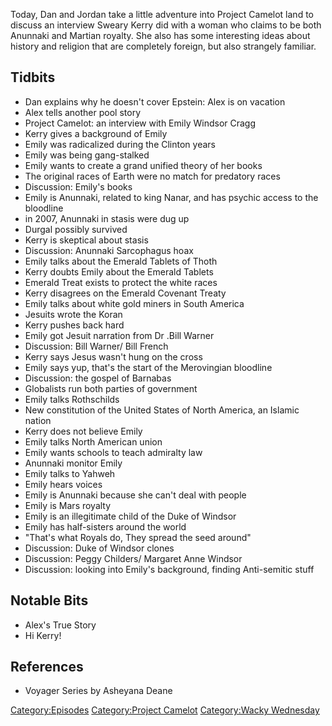 {{DEFAULTSORT:
    #_EPISODE_0332:Anunnaki Stasis and Emerald Treaties
}}{{Episode
    | title           = Anunnaki Stasis and Emerald Treaties
    | caption         = [https://knowledgefight.libsyn.com/knowledge-fight-anunnaki-stasis-and-emerald-treaties Listen to this episode on Libsyn]
    | episodeNumber   = 332
    | length          = 01:35:57
    | airDate         = August 14, 2019
    | episodeType     = [[:Category:Project Camelot|Project Camelot]], [[:Category:Wacky Wednesday|Wacky Wednesday]]
    | appearance      = [[Kerry Cassidy]], [[Emily Windsor Cragg]], [[Asheyana Dean]], [[Bill Warner]], [[Bill French]], [[Peggy Childers]], [[Margaret Anne Windsor]]
    | oocDrop         = Where are you getting this information and why do you think it means anything?
    | previousEpisode = [[331: March 13-14, 2013]]
    | nextEpisode     = [[333: August 16, 2019]]
}}

{{Stub}}

Today, Dan and Jordan take a little adventure into Project Camelot land to discuss an interview Sweary Kerry did with a woman who claims to be both Anunnaki and Martian royalty. She also has some interesting ideas about history and religion that are completely foreign, but also strangely familiar.

==Tidbits==

*Dan explains why he doesn't cover Epstein: Alex is on vacation
*Alex tells another pool story
*Project Camelot: an interview with Emily Windsor Cragg
*Kerry gives a background of Emily
*Emily was radicalized during the Clinton years
*Emily was being gang-stalked
*Emily wants to create a grand unified theory of her books
*The original races of Earth were no match for predatory races
*Discussion: Emily's books
*Emily is Anunnaki, related to king Nanar, and has psychic access to the bloodline
*in 2007, Anunnaki in stasis were dug up
*Durgal possibly survived
*Kerry is skeptical about stasis
*Discussion: Anunnaki Sarcophagus hoax
*Emily talks about the Emerald Tablets of Thoth
*Kerry doubts Emily about the Emerald Tablets
*Emerald Treat exists to protect the white races
*Kerry disagrees on the Emerald Covenant Treaty
*Emily talks about white gold miners in South America
*Jesuits wrote the Koran
*Kerry pushes back hard
*Emily got Jesuit narration from Dr .Bill Warner
*Discussion: Bill Warner/ Bill French
*Kerry says Jesus wasn't hung on the cross
*Emily says yup, that's the start of the Merovingian bloodline
*Discussion: the gospel of Barnabas
*Globalists run both parties of government
*Emily talks Rothschilds
*New constitution of the United States of North America, an Islamic nation
*Kerry does not believe Emily
*Emily talks North American union
*Emily wants schools to teach admiralty law
*Anunnaki monitor Emily
*Emily talks to Yahweh
*Emily hears voices
*Emily is Anunnaki because she can't deal with people
*Emily is Mars royalty
*Emily is an illegitimate child of the Duke of Windsor
*Emily has half-sisters around the world
*"That's what Royals do, They spread the seed around"
*Discussion: Duke of Windsor clones
*Discussion: Peggy Childers/ Margaret Anne Windsor
*Discussion: looking into Emily's background, finding Anti-semitic stuff

==Notable Bits==

*Alex's True Story
*Hi Kerry!

==References==

*Voyager Series by Asheyana Deane

[[Category:Episodes]]
[[Category:Project Camelot]]
[[Category:Wacky Wednesday]]
